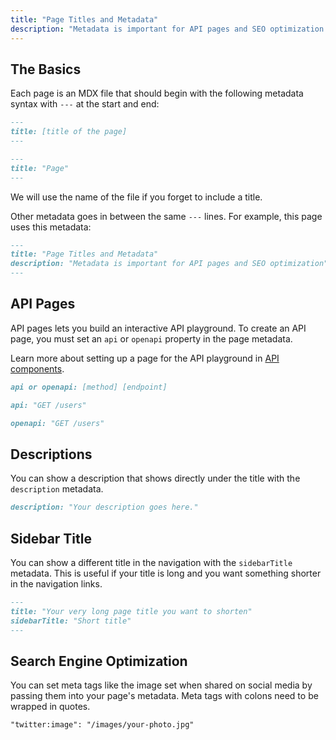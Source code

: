 ```yaml
---
title: "Page Titles and Metadata"
description: "Metadata is important for API pages and SEO optimization."
---
```


## The Basics

Each page is an MDX file that should begin with the following metadata syntax with `---` at the start and end:

<CodeGroup>

```md Schema
---
title: [title of the page]
---
```

```md Example
---
title: "Page"
---
```

</CodeGroup>

We will use the name of the file if you forget to include a title.

Other metadata goes in between the same `---` lines. For example, this page uses this metadata:

```md This page's metadata
---
title: "Page Titles and Metadata"
description: "Metadata is important for API pages and SEO optimization"
---
```

## API Pages

API pages lets you build an interactive API playground. To create an API page, you must set an `api` or `openapi` property in the page metadata.

Learn more about setting up a page for the API playground in [API components](/api-components/overview).

<CodeGroup>

```md Schema
api or openapi: [method] [endpoint]
```

```md API Example
api: "GET /users"
```

```md OpenAPI Example
openapi: "GET /users"
```

</CodeGroup>

## Descriptions

You can show a description that shows directly under the title with the `description` metadata.

```md Description Example
description: "Your description goes here."
```

## Sidebar Title

You can show a different title in the navigation with the `sidebarTitle` metadata. This is useful if your title is long and you want something shorter in the navigation links.

```md Sidebar Title Example
---
title: "Your very long page title you want to shorten"
sidebarTitle: "Short title"
---
```

## Search Engine Optimization

You can set meta tags like the image set when shared on social media by passing them into your page's metadata. Meta tags with colons need to be wrapped in quotes.

```md Meta Tags Example
"twitter:image": "/images/your-photo.jpg"
```
